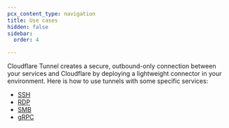 ```yaml
---
pcx_content_type: navigation
title: Use cases
hidden: false
sidebar:
  order: 4

---
```


Cloudflare Tunnel creates a secure, outbound-only connection between your services and Cloudflare by deploying a lightweight connector in your environment. Here is how to use tunnels with some specific services:

* [SSH](/cloudflare-one/connections/connect-networks/use-cases/ssh/)
* [RDP](/cloudflare-one/connections/connect-networks/use-cases/rdp/)
* [SMB](/cloudflare-one/connections/connect-networks/use-cases/smb/)
* [gRPC](/cloudflare-one/connections/connect-networks/use-cases/grpc/)

